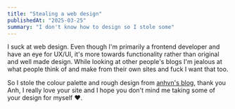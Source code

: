 ```yaml
---
title: "Stealing a web design"
publishedAt: "2025-03-25"
summary: "I don't know how to design so I stole some"
---
```


I suck at web design. Even though I'm primarily a frontend developer and have an
eye for UX/UI, it's more towards functionality rather than original and well made
design. While looking at other people's blogs I'm jealous at what people think of
and make from their own sites and fuck I want that too.

So I stole the colour palette and rough design from [anhvn's blog](https://anhvn.com/blog/),
thank you Anh, I really love your site and I hope you don't mind me taking some of your
design for myself ❤️.
